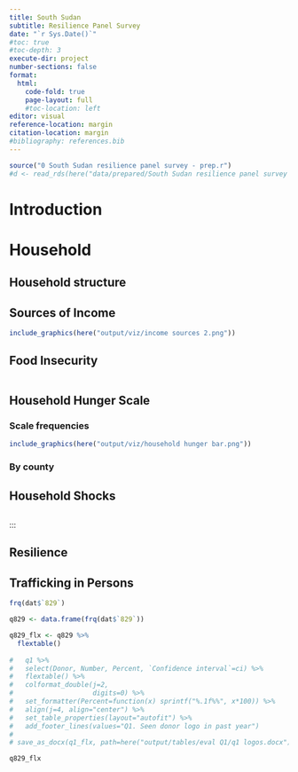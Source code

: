 ```yaml
---
title: South Sudan
subtitle: Resilience Panel Survey
date: "`r Sys.Date()`"
#toc: true
#toc-depth: 3
execute-dir: project
number-sections: false
format:
  html:
    code-fold: true
    page-layout: full
    #toc-location: left
editor: visual
reference-location: margin
citation-location: margin
#bibliography: references.bib
---
```


```r
source("0 South Sudan resilience panel survey - prep.r")
#d <- read_rds(here("data/prepared/South Sudan resilience panel survey - prepared.rds"))
```

# Introduction

# Household

## Household structure

::: panel-tabset
:::

## Sources of Income

::: panel-tabset
:::

```r
include_graphics(here("output/viz/income sources 2.png"))
```

## Food Insecurity

```r


```

## Household Hunger Scale

::: panel-tabset
### Scale frequencies

```r
include_graphics(here("output/viz/household hunger bar.png"))

```

### By county
:::

## Household Shocks

```r

```

:::

## Resilience

::: panel-tabset
:::

## Trafficking in Persons

```r

frq(dat$`829`)

```

```r

q829 <- data.frame(frq(dat$`829`))

q829_flx <- q829 %>%
  flextable()
  
#   q1 %>%
#   select(Donor, Number, Percent, `Confidence interval`=ci) %>%
#   flextable() %>%
#   colformat_double(j=2,
#                    digits=0) %>%
#   set_formatter(Percent=function(x) sprintf("%.1f%%", x*100)) %>%
#   align(j=4, align="center") %>%
#   set_table_properties(layout="autofit") %>%
#   add_footer_lines(values="Q1. Seen donor logo in past year")
# 
# save_as_docx(q1_flx, path=here("output/tables/eval Q1/q1 logos.docx"))

q829_flx
```
